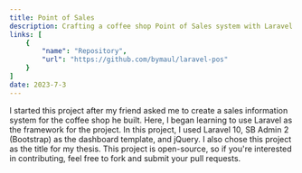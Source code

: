 ```yaml
---
title: Point of Sales
description: Crafting a coffee shop Point of Sales system with Laravel 10, SB Admin 2 (Bootstrap), and jQuery. My thesis project, now open-source. Contribute freely!
links: [
    {
        "name": "Repository",
        "url": "https://github.com/bymaul/laravel-pos"
    }
]
date: 2023-7-3
---
```


I started this project after my friend asked me to create a sales information system for the coffee shop he built. Here, I began learning to use Laravel as the framework for the project. In this project, I used Laravel 10, SB Admin 2 (Bootstrap) as the dashboard template, and jQuery. I also chose this project as the title for my thesis. This project is open-source, so if you're interested in contributing, feel free to fork and submit your pull requests.